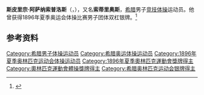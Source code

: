 {{NoteTA|G1=Sports}}
'''斯皮里宗·阿萨纳索普洛斯'''（{{lang-el|Σπυρίδων Αθανασόπουλος}}，{{bd|？||？}}），又名'''索蒂里奥斯'''，[[希腊|希腊]]男子[[竞技体操|竞技体操]]运动员。他曾获得1896年夏季奥运会体操比赛男子团体双杠银牌。<ref>{{Cite web|title=Sotirios ATHANASOPOULOS|url=https://www.olympic.org/sotirios-athanasopoulos|accessdate=2021-03-28|work=International Olympic Committee}}</ref>

== 参考资料 ==
{{reflist}}

{{Authority control}}
{{DEFAULTSORT:Athanasopoulos, Spyridon}}
[[Category:希腊男子体操运动员|Category:希腊男子体操运动员]]
[[Category:希腊奥运体操运动员|Category:希腊奥运体操运动员]]
[[Category:1896年夏季奥林匹克运动会体操运动员|Category:1896年夏季奥林匹克运动会体操运动员]]
[[Category:1896年夏季奧林匹克運動會獎牌得主|Category:1896年夏季奧林匹克運動會獎牌得主]]
[[Category:奧林匹克運動會體操獎牌得主|Category:奧林匹克運動會體操獎牌得主]]
[[Category:希腊奥林匹克运动会银牌得主|Category:希腊奥林匹克运动会银牌得主]]
